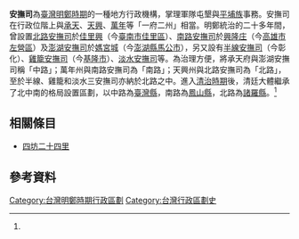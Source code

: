 '''安撫司'''為[[臺灣|臺灣]][[明鄭時期|明鄭時期]]的一種地方行政機構，掌理軍隊屯墾與[[平埔族|平埔族]]事務。安撫司在行政位階上與[[承天府|承天]]、[[天興州|天興]]、[[萬年州|萬年]]等「一府二州」相當。明鄭統治的二十多年間，曾設置[[北路安撫司|北路安撫司]]於[[佳里興|佳里興]]（今[[臺南市|臺南市]][[佳里區|佳里區]]）、[[南路安撫司|南路安撫司]]於[[興隆庄|興隆庄]]（今[[高雄市|高雄市]][[左營區|左營區]]）及[[澎湖安撫司|澎湖安撫司]]於[[媽宮城|媽宮城]]（今[[澎湖縣|澎湖縣]][[馬公市|馬公市]]），另又設有[[半線安撫司|半線安撫司]]（今彰化）、[[雞籠安撫司|雞籠安撫司]]（今[[基隆市|基隆市]]）、[[淡水安撫司|淡水安撫司]]等。為治理方便，將承天府與澎湖安撫司稱「中路」；萬年州與南路安撫司為「南路」；天興州與北路安撫司為「北路」，至於半線、雞籠和淡水三安撫司亦納於北路之中。進入[[臺灣清治時期|清治時期]]後，清廷大體繼承了北中南的格局設置區劃，以中路為[[臺灣縣|臺灣縣]]，南路為[[鳳山縣_(清治時期)|鳳山縣]]，北路為[[諸羅縣|諸羅縣]]。<ref name="臺灣大百科全書"/>

==相關條目==
*[[四坊二十四里|四坊二十四里]]

==參考資料==
{{reflist|1|refs=
<ref name="臺灣大百科全書">{{cite web |url=http://nrch.culture.tw/twpedia.aspx?id=3507 |title=安撫司 |accessdate= |last= |first= |author=石萬壽 |coauthors= |date=2011-07-22 |work= |publisher=[[臺灣大百科全書|臺灣大百科全書]] |archive-date=2020-08-08 |archive-url=https://web.archive.org/web/20200808212853/http://nrch.culture.tw/twpedia.aspx?id=3507 |dead-url=no }}</ref>
}}

{{TW-hist-stub}}
{{明鄭時期}}
{{台灣明鄭時期行政區劃}}
[[Category:台灣明鄭時期行政區劃|Category:台灣明鄭時期行政區劃]]
[[Category:台灣行政區劃史|Category:台灣行政區劃史]]